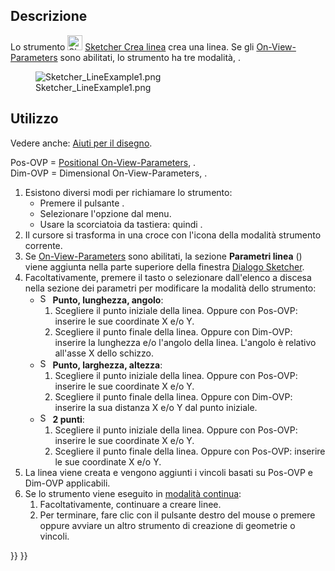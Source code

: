 <languages/>

{{Docnav/it
|[[Sketcher_CreatePolyline/it|Polilinea]]
|[[Sketcher_CreateArc/it|Arco dal centro]]
|[[Sketcher_Workbench/it|Sketcher]]
|IconL=Sketcher_CreatePolyline.svg
|IconR=Sketcher_CreateArc.svg
|IconC=Workbench_Sketcher.svg
}}

{{GuiCommand/it
|Name=Sketcher CreateLine
|Name/it=Sketcher Crea linea
|MenuLocation=Schizzo → Geometrie Sketcher → Crea linea
|Workbenches=[[Sketcher Workbench/it|Sketcher]]
|Shortcut={{KEY|G}} {{KEY|L}}
|SeeAlso=[[Sketcher_CreatePolyline/it|Sketcher Crea polilinea]]
}}

<span id="Description"></span>
==Descrizione==

Lo strumento [[Image:Sketcher_CreateLine.svg|24px]] [[Sketcher_CreateLine/it|Sketcher Crea linea]] crea una linea. Se gli [[Sketcher_Preferences/it#Generale|On-View-Parameters]] sono abilitati, lo strumento ha tre modalità, {{Version/it|1.0}}.

[[Image:Sketcher_LineExample1.png‎]]

<span id="Usage"></span>
==Utilizzo==

Vedere anche: [[Sketcher_Workbench/it#Drawing_aids|Aiuti per il disegno]].

Pos-OVP =  [[Sketcher_Preferences#General|Positional On-View-Parameters]], {{Version/it|1.0}}.<br>
Dim-OVP = Dimensional On-View-Parameters, {{Version/it|1.0}}.

# Esistono diversi modi per richiamare lo strumento:
#* Premere il pulsante {{Button|[[Image:Sketcher_CreateLine.svg|16px]] [[Sketcher_CreateLine/it|Crea linea]]}}.
#* Selezionare l'opzione {{MenuCommand|Schizzo → Geometrie Sketcher → [[Image:Sketcher_CreateLine.svg|16px]] Crea linea}} dal menu.
#* Usare la scorciatoia da tastiera: {{KEY|G}} quindi {{KEY|L}}.
# Il cursore si trasforma in una croce con l'icona della modalità strumento corrente.
# Se [[Sketcher_Preferences/it#Generale|On-View-Parameters]] sono abilitati, la sezione '''Parametri linea''' ({{Version/it|1.0}}) viene aggiunta nella parte superiore della finestra [[Sketcher_Dialog/it|Dialogo Sketcher]].
# Facoltativamente, premere il tasto {{KEY|M}} o selezionare dall'elenco a discesa nella sezione dei parametri per modificare la modalità dello strumento:
#* [[Image:Sketcher_CreateLineAngleLength.svg|16px]] '''Punto, lunghezza, angolo''': {{Version/it|1.0}}
#*# Scegliere il punto iniziale della linea. Oppure con Pos-OVP: inserire le sue coordinate X e/o Y.
#*# Scegliere il punto finale della linea. Oppure con Dim-OVP: inserire la lunghezza e/o l'angolo della linea. L'angolo è relativo all'asse X dello schizzo.
#* [[Image:Sketcher_CreateLineLengthWidth.svg|16px]] '''Punto, larghezza, altezza''': {{Version/it|1.0}}
#*# Scegliere il punto iniziale della linea. Oppure con Pos-OVP: inserire le sue coordinate X e/o Y.
#*# Scegliere il punto finale della linea. Oppure con Dim-OVP: inserire la sua distanza X e/o Y dal punto iniziale.
#* [[Image:Sketcher_CreateLine.svg|16px]] '''2 punti''':
#*# Scegliere il punto iniziale della linea. Oppure con Pos-OVP: inserire le sue coordinate X e/o Y.
#*# Scegliere il punto finale della linea. Oppure con Pos-OVP: inserire le sue coordinate X e/o Y.
# La linea viene creata e vengono aggiunti i vincoli basati su Pos-OVP e Dim-OVP applicabili.
# Se lo strumento viene eseguito in [[Sketcher_Workbench/it#Continue_modes|modalità continua]]:
## Facoltativamente, continuare a creare linee.
## Per terminare, fare clic con il pulsante destro del mouse o premere {{KEY|Esc}} oppure avviare un altro strumento di creazione di geometrie o vincoli.


{{Docnav/it
|[[Sketcher_CreatePolyline/it|Polilinea]]
|[[Sketcher_CreateArc/it|Arco dal centro]]
|[[Sketcher_Workbench/it|Sketcher]]
|IconL=Sketcher_CreatePolyline.svg
|IconR=Sketcher_CreateArc.svg
|IconC=Workbench_Sketcher.svg
}}

{{Sketcher_Tools_navi{{#translation:}}}}
{{Userdocnavi{{#translation:}}}}